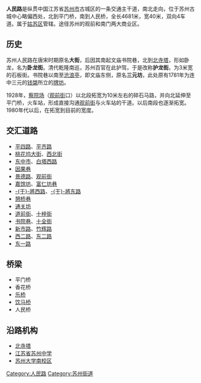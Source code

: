 {{Infobox Guangzhou Road
|中文道路名称= 人民路
|道路名称拼音= RENMIN LU
|图片=Intersection of Renmin Road and Guanqian Street.jpg
|图片说明=人民路观前街口（察院场）
|道路属性= 
|道路总长度= 4.681
|车速限制=
|行车线数量= 
|所在地区= [[江苏省|江苏省]][[苏州市|苏州市]][[姑苏区|姑苏区]]
|起点= 平门桥
|终点= 人民桥
|道路命名日期= 
|命名缘由= 
|道路旧名= 护龙街
|道路动工日期= 
|通车日期= 
|路段主要建筑= [[北寺塔|北寺塔]]，[[怡园|怡园]]，[[苏州文庙|文庙]]
}}
'''人民路'''是纵贯中国江苏省[[苏州市|苏州市]]古城区的一条交通主干道，南北走向，位于苏州古城中心略偏西处，北到平门桥，南到人民桥，全长4681米，宽40米，双向4车道。属于[[姑苏区|姑苏区]]管辖。途径苏州的观前和南门两大商业区。

== 历史 ==
苏州人民路在唐宋时期原名'''大街'''，后因其南起文庙书院巷，北到[[北寺塔|北寺塔]]，形如卧龙，名为'''卧龙街'''。清代乾隆南巡，苏州百官在此护驾，于是改称'''护龙街'''。为3米宽的石板街。书院巷以南至[[沧浪亭|沧浪亭]]，即文庙东侧，原名'''三元坊'''，此处原有1781年为连中三元的[[钱棨|钱棨]]所立的[[牌坊|牌坊]]。

1928年，[[察院场|察院场]]（[[观前街|观前街]]口）以北段拓宽为10米左右的碎石马路，并向北延伸至平门桥，火车站，形成直接沟通[[观前街|观前街]]与火车站的干道。以后南段也逐渐拓宽。1980年代以后，在拓宽到目前的宽度。


== 交汇道路 ==
*[[平四路|平四路]]、[[平齐路|平齐路]]
*[[桃花坞大街|桃花坞大街]]、[[西北街|西北街]]
*[[东中市|东中市]]、[[白塔西路|白塔西路]]
*[[因果巷|因果巷]]
*[[景德路|景德路]]、[[观前街|观前街]]
*[[嘉馀坊|嘉馀坊]]、[[富仁坊巷|富仁坊巷]]
*[[干将西路|-{干}-將西路]]、[[干将东路|-{干}-將东路]]
*[[憩桥巷|憩桥巷]]
*[[通关坊|通关坊]]
*[[道前街|道前街]]、[[十梓街|十梓街]]
*[[书院巷|书院巷]]、[[十全街|十全街]]
*[[新市路|新市路]]、[[竹辉路|竹辉路]]
*[[西二路|西二路]]、[[东二路|东二路]]
*[[东一路|东一路]]

== 桥梁 ==
*平门桥
*香花桥
*[[乐桥|乐桥]]
*[[饮马桥|饮马桥]]
*人民桥

== 沿路机构 ==
*[[报恩寺塔_(苏州)|北寺塔]]
*[[江苏省苏州中学|江苏省苏州中学]]
*[[苏州大学南校区|苏州大学南校区]]

{{苏州市市区主要道路}}
[[Category:人民路|Category:人民路]]
[[Category:苏州街道|Category:苏州街道]]